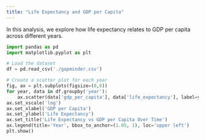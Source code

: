 ```yaml
---
title: "Life Expectancy and GDP per Capita"
---
```


In this analysis, we explore how life expectancy relates to GDP per capita across different years.

```python
import pandas as pd
import matplotlib.pyplot as plt

# Load the dataset
df = pd.read_csv('./gapminder.csv')

# Create a scatter plot for each year
fig, ax = plt.subplots(figsize=(8,6))
for year, data in df.groupby('year'):
    ax.scatter(data['gdp_per_capita'], data['life_expectancy'], label=year, alpha=0.6)
ax.set_xscale('log')
ax.set_xlabel('GDP per Capita')
ax.set_ylabel('Life Expectancy')
ax.set_title('Life Expectancy vs GDP per Capita Over Time')
ax.legend(title='Year', bbox_to_anchor=(1.05, 1), loc='upper left')
plt.show()
```